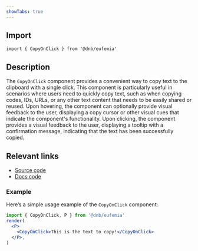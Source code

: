 ```yaml
---
showTabs: true
---
```


## Import

```tsx
import { CopyOnClick } from '@dnb/eufemia'
```

## Description

The `CopyOnClick` component provides a convenient way to copy text to the clipboard with a single click. This component is particularly useful in scenarios where users need to quickly copy text, such as when copying codes, IDs, URLs, or any other text content that needs to be easily shared or reused.
Upon hovering, the component can optionally provide visual feedback to the user, displaying a copy cursor or other visual cues that indicate the component's functionality.
Upon clicking, the component provides a visual feedback to the user, displaying a tooltip with a confirmation message, indicating that the text has been successfully copied.

## Relevant links

- [Source code](https://github.com/dnbexperience/eufemia/tree/main/packages/dnb-eufemia/src/components/copy-on-click)
- [Docs code](https://github.com/dnbexperience/eufemia/tree/main/packages/dnb-design-system-portal/src/docs/uilib/components/copy-on-click)

### Example

Here’s a simple usage example of the `CopyOnClick` component:

```jsx
import { CopyOnClick, P } from '@dnb/eufemia'
render(
  <P>
    <CopyOnClick>This is the text to copy!</CopyOnClick>
  </P>,
)
```
